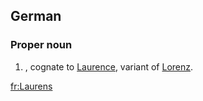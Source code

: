 ==German==

===Proper noun===
{{head|de|proper noun}}

# {{given name|male|lang=de}}, cognate to [[Laurence]], variant of [[Lorenz]].

[[fr:Laurens]]